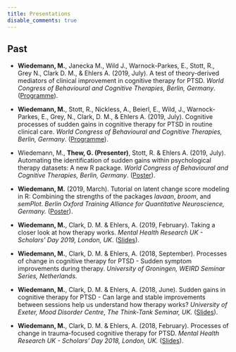 ```yaml
---
title: Presentations
disable_comments: true
---
```

  
## Past 

- **Wiedemann, M.**, Janecka M., Wild J., Warnock-Parkes, E., Stott, R., Grey N., Clark D. M., & Ehlers A. (2019, July). 
  A test of theory-derived mediators of clinical improvement in cognitive therapy for PTSD.
  *World Congress of Behavioural and Cognitive Therapies, Berlin, Germany*.
  ([Programme](https://wcbct2019.org/Downloads/Congress-Programme.pdf)).

- **Wiedemann, M.**, Stott, R., Nickless, A., Beierl, E., Wild, J., Warnock-Parkes, E., Grey, N., Clark, D. M., & Ehlers A. (2019, July).
  Cognitive processes of sudden gains in cognitive therapy for PTSD in routine clinical care.
  *World Congress of Behavioural and Cognitive Therapies, Berlin, Germany*.
  ([Programme](https://wcbct2019.org/Downloads/Congress-Programme.pdf)).
  
- Wiedemann, M., **Thew, G. (Presenter)**, Stott, R. & Ehlers A. (2019, July).
  Automating the identification of sudden gains within psychological therapy datasets: A new R package.
  *World Congress of Behavioural and Cognitive Therapies, Berlin, Germany*.
  ([Poster](https://doi.org/10.6084/m9.figshare.11299289.v1)).

- **Wiedemann, M.** (2019, March). Tutorial on latent change score modeling in R: Combining the strengths of the packages *lavaan*, *broom*, and *semPlot*. *Berlin Oxford Training Alliance for Quantitative Neuroscience, Germany.* ([Poster](https://doi.org/10.6084/m9.figshare.7887599.v2)).

- **Wiedemann, M.**, Clark, D. M. & Ehlers, A. (2019, February). Taking a closer look at how therapy works. *Mental Health Research UK - Scholars' Day 2019, London, UK*. ([Slides](https://doi.org/10.6084/m9.figshare.7834841.v1)).
  
- **Wiedemann, M.**, Clark, D. M. & Ehlers, A. (2018, September). Processes of change in cognitive therapy for PTSD - Sudden symptom improvements during therapy. *University of Groningen, WEIRD Seminar Series, Netherlands.*

- **Wiedemann, M.**, Clark, D. M. & Ehlers, A. (2018, June). Sudden gains in cognitive therapy for PTSD - Can large and stable improvements between sessions help us understand how therapy works? *University of Exeter, Mood Disorder Centre, The Think-Tank Seminar, UK.* ([Slides](https://doi.org/10.6084/m9.figshare.7834844.v1)).

- **Wiedemann, M.**, Clark, D. M. & Ehlers, A. (2018, February). Processes of change in trauma-focused cognitive therapy for PTSD.  *Mental Health Research UK - Scholars' Day 2018, London, UK.* ([Slides](https://doi.org/10.6084/m9.figshare.7834826.v1)).
  

  
  
  
  